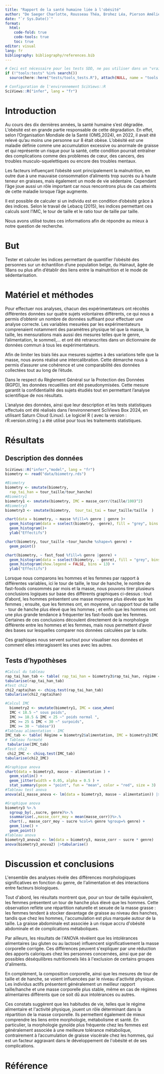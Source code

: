 ```yaml
---
title: "Rapport de la santé humaine liée à l'obésité"
author: "De Saeger Charlotte, Rousseau Théa, Brohez Léa, Pierson Amélie"
date: "`r Sys.Date()`"
format:
  html:
    code-fold: true
    code-tools: true
    toc: true
editor: visual
lang: fr
bibliography: bibliography/references.bib
---
```


<!--% Complétez l'entête en définissant un titre qui soit représentatif de votre travail. Indiquez aussi les noms des auteurs. -->

<!--# Dans les différentes sections, vous trouverez des indicateurs "...Vos XXX ici..." Vous devez bien sûr REMPLACER ces indicateurs par votre propre texte. Ne les laissez pas dans votre version finale du document. Vous devez travailler dans le même document (pas question de faire un document séparé par étudiant). Gérez les conflits éventuels. -->

```r
# Ceci est nécessaire pour les tests SDD, ne pas utiliser dans un "vrai" projet
if (!"tools:tests" %in% search())
  source(here::here("tests/tools_tests.R"), attach(NULL, name = "tools:tests"))

# Configuration de l'environnement SciViews::R
SciViews::R("infer", lang = "fr")
```

# Introduction

<!--% Sur base de la bibliographie (lecture de l'article fourni et de vos propres recherches sur Internet), rédigez une introduction du sujet en 3 à 4 paragraphes. Cette introduction doit guider le lecteur vers votre but. Vous devez citer vos sources, c'est-à-dire qu’il faut indiquer au minimum la référence bibliographique fournie de manière correcte (inspirez-vous de ce qui est indiqué dans le bloc-notes, mais reformulez : un simple copier-coller de l'introduction du bloc-notes n'est PAS considéré comme l'exercice réalisé !) -->

<!--# Ce projet porte sur la santé humaine liée à l'obésité, à la façon de se nourrir et aux activités réalisées (plus ou moins sédentaire ou actif) ... Réalisez des recherches bibliographiques afin d'avoir une vision précise de la thématique. Existe-t-il des indicateurs calculables pour quantifier l'état de santé d'un individu, par exemple ? Naturellement, ces indicateurs doivent être calculables sur bases des variables mesurées dans votre jeu de données. Focalisez-vous donc sur ces variables-là. -->

Au cours des dix dernières années, la santé humaine s'est dégradée. L'obésité est en grande partie responsable de cette dégradation. En effet, selon l'Organisation Mondiale de la Santé (OMS,2024), en 2022, il avait été relevé qu'au moins une personne sur 8 était obèse. L'obésité est une maladie définie comme une accumulation excessive ou anormale de graisse et qui représente un risque pour la santé, cette condition pourrait entraîner des complications comme des problèmes de cœur, des cancers, des troubles musculo-squelettiques ou encore des troubles mentaux.

Les facteurs influençant l'obésité sont principalement la malnutrition, en outre due à une mauvaise consommation d'aliments trop sucrés ou à haute teneur en graisses, mais également un mode de vie sédentaire. Cependant l'âge joue aussi un rôle important car nous rencontrons plus de cas atteints de cette maladie lorsque l'âge augmente.

Il est possible de calculer si un individu est en condition d'obésité grâce à des indices. Selon le travail de Lebacq (2015), les indices permettant ces calculs sont l'IMC, le tour de taille et le ratio tour de taille par taille.

Nous avons utilisé toutes ces informations afin de répondre au mieux à notre question de recherche.

# But

<!--% Formulez ici de façon concise et précise votre question de recherche en 1 à 2 phrases. -->

Tester et calculer les indices permettant de quantifier l'obésité des personnes sur un échantillon d'une population belge, du Hainaut, âgée de 18ans ou plus afin d'établir des liens entre la malnutrition et le mode de sédentarisation.

# Matériel et méthodes

<!--% Cette section doit comprendre une explication technique sur les mesures effectuées et sur le protocole relatif à l'acquisition des données en 3 à 4 paragraphes. Vous ajouterez aussi un paragraphe qui détaille les outils logiciels et statistiques utilisés (logiciels et versions des logiciels). Un simple copier-coller du matériel et méthodes du bloc-notes ne sera PAS considéré comme acceptable. -->

Pour effectuer nos analyses, chacun des expérimentateurs ont récoltés différentes données sur quatre sujets volontaires différents, ce qui nous a permis d'obtenir un nombre de données suffisant pour effectuer une analyse correcte. Les variables mesurées par les expérimentateurs comprenaient notamment des paramètres physique tel que la masse, la taille, les mensurations mais aussi des mesures telles que le genre, l'alimentation, le sommeil,... et ont été retranscrites dans un dictionnaire de données commun à tous les expérimentateurs.

Afin de limiter les biais liés aux mesures sujettes à des variations telle que la masse, nous avons réalisé une intercalibration. Cette démarche nous à permis d'assurer une cohérence et une comparabilité des données collectées tout au long de l'étude.

Dans le respect du Règlement Général sur la Protection des Données (RGPD), les données recueillies ont été pseudonymisées. Cette mesure garantit la confidentialité des sujets étudiés tout en permettant l'analyse scientifique de nos résultats.

L'analyse des données, ainsi que leur description et les tests statistiques effectués ont été réalisés dans l'environnement SciViews Box 2024, en utilisant Saturn Cloud (Linux). Le logiciel R ( avec la version : rR.version.string ) a été utilisé pour tous les traitements statistiques.

# Résultats

## Description des données

<!--% Extrayez les quelques éléments les plus pertinents (3 à 5) de votre document `human_notebook.qmd` pour décrire les données de manière cohérente par rapport au but. Reprenez les interprétations en les reformulant de manière concise pour former un texte qui se lit en continu (donc un texte plus construit que ce que vous avez indiqué dans le bloc-notes). -->

<!--# N'oubliez pas que ce document doit pouvoir compiler indépendamment du reste. Cela implique que vous ajoutiez un chunk d'importation des données et que vous recalculiez tout ce qui doit l'être... Par contre, un simple copier-coller de toute la partie résultats du bloc-notes ne sera pas considéré comme un travail réalisé : vous devez sélectionner, et éventuellement remanier un peu le code, pour ne conserver que ce qui est utile ici. -->

```r
SciViews::R("infer","model", lang = "fr")
biometry <- read("data/biometry.rds")
```

```r
#Biometry
biometry <- smutate(biometry, 
  rap_tai_han = tour_taille/tour_hanche)
#Biometry1
biometry1 <- smutate(biometry, IMC = masse_corr/(taille/100)^2)
#Biometry3
biometry3 <- smutate(biometry,  tour_tai_tai = tour_taille/taille  )
```

```r
chart(data = biometry, ~ masse %fill=% genre | genre )+
  geom_histogram(data = sselect(biometry, -genre), fill = "grey", bins = 35)+
  geom_histogram()+
  ylab("Effectifs")
```

```r
chart(biometry, tour_taille ~tour_hanche %shape=% genre) +
  geom_point()
```

```r
chart(biometry, ~ fast_food %fill=% genre |genre) +
  geom_histogram(data = sselect(biometry, - genre), fill = "grey", bins = 13) + 
  geom_histogram(show.legend = FALSE, bins = 13) + 
  ylab("Effectifs")
```

Lorsque nous comparons les hommes et les femmes par rapport à différentes variables, ici le tour de taille, le tour de hanche, le nombre de fast-foods consommés par mois et la masse, nous pouvons tirer plusieurs conclusions logiques sur base des différents graphiques ci-dessus : tout d'abord, les hommes présentent une masse moyenne plus élevée que les femmes ; ensuite, que les femmes ont, en moyenne, un rapport tour de taille - tour de hanche plus élevé que les hommes ; et enfin que les hommes ont une plus grande tendance à fréquenter les fast-foods que les femmes. Certaines de ces conclusions découlent directement de la morphologie différente entre les hommes et les femmes, mais nous permettent d'avoir des bases sur lesquelles comparer nos données calculées par la suite.

Ces graphiques nous servent surtout pour visualiser nos données et comment elles interagissent les unes avec les autres.

## Tests d'hypothèses

<!--% Sélectionnez les 4 tests d'hypothèses les plus pertinents depuis `human_notebook.qmd`, ainsi bien sûr que les calculs des indices nécessaires que vous placerez juste au-dessus de vos tests. Ces tests doivent répondre à votre question de recherche (le but). Reformulez les interprétations pour former un texte qui se lit en continu. -->

```r
#Calcul du tableau
rap_tai_han_tab <- table( rap_tai_han = biometry3$rap_tai_han, régime = biometry3$alimentation )
tabularise(rap_tai_han_tab)
#Test chi2
chi2_raptaihan <- chisq.test(rap_tai_han_tab)
tabularise(chi2_raptaihan)
```

```r
#Calcul IMC
  biometry2 <- smutate(biometry1, IMC = case_when(
  IMC < 18.5 ~" sous poids",
  IMC >= 18.5 & IMC < 25 ~" poids normal ",
  IMC >= 25 & IMC < 30 ~" surpoids",
  IMC >= 30 ~ "obèse"))
#Tableau alimentation - IMC
IMC_tab <- table( Régime = biometry2$alimentation, IMC = biometry2$IMC )
# Tableau formaté
 tabularise(IMC_tab)
#Test chi2
 chi2_IMC <- chisq.test(IMC_tab)
tabularise(chi2_IMC)
```

```r
#Graphique anova
chart(data = biometry3, masse ~ alimentation ) +
  geom_violin() +
  geom_jitter(width = 0.05, alpha = 0.5 ) + 
  stat_summary(geom = "point", fun = "mean", color = "red", size = 3)
#Tableau test anova
anova(ali_masse_anova <- lm(data = biometry3, masse ~ alimentation)) |> tabularise()
```

```r
#Graphique anova
biometry3 %>.%
  sgroup_by(.,sucre, genre)%>.%
  ssummarise(.,masse_corr_moy = mean(masse_corr))%>.%
  chart(., masse_corr_moy ~ sucre %col=% genre %group=% genre) +
  geom_line() +
  geom_point()
#Tableau anova
biometry3_anova2 <- lm(data = biometry3, masse_corr ~ sucre * genre)
anova(biometry3_anova2) |>tabularise()
```

# Discussion et conclusions

<!--% Reprenez les résultats obtenus, discutez-les d'un point de vue biologique en 4 à 5 paragraphes et concluez votre travail. Vous pouvez les mettre également en relation avec vos recherches bibliographiques dans cette section. -->

L\'ensemble des analyses révèle des différences morphologiques significatives en fonction du genre, de l\'alimentation et des interactions entre facteurs biologiques.

Tout d\'abord, les résultats montrent que, pour un tour de taille équivalent, les femmes présentent un tour de hanche plus élevé que les hommes. Cette observation reflète une répartition naturelle et sexuée de la masse grasse : les femmes tendent à stocker davantage de graisse au niveau des hanches, tandis que chez les hommes, l\'accumulation est plus marquée autour de la taille. La graisse abdominale est associée à un risque accru d\'obésité abdominale et de complications métaboliques.

Par ailleurs, les résultats de l\'ANOVA révèlent que les intolérances alimentaires (au gluten ou au lactose) influencent significativement la masse corporelle corrigée. Ces différences peuvent s\'expliquer par une réduction des apports caloriques chez les personnes concernées, ainsi que par de possibles déséquilibres nutritionnels liés à l\'exclusion de certains groupes d\'aliments.

En complément, la composition corporelle, ainsi que les mesures de tour de taille et de hanche, se voient influencées par le niveau d\'activité physique. Les individus actifs présentent généralement un meilleur rapport taille/hanche et une masse corporelle plus stable, même en cas de régimes alimentaires différents que ce soit dû aux intolérances ou autres.

Ces constats suggèrent que les habitudes de vie, telles que le régime alimentaire et l\'activité physique, jouent un rôle déterminant dans la répartition de la masse corporelle. Ils permettent également de mieux comprendre les liens entre morphologie, métabolisme et santé. En particulier, la morphologie gynoïde plus fréquente chez les femmes est généralement associée à une meilleure tolérance métabolique, contrairement à l'accumulation de graisse viscérale chez les hommes, qui est un facteur aggravant dans le développement de l\'obésité et de ses complications.

<!--# Important : ce document doit compiler SANS ERREURS avec le bouton 'Rendu' sinon le travail sera sanctionné lourdement. La compilation du document Quarto est maintenant considérée comme acquise. -->

# Référence

<!--% N'indiquez rien ci-dessous. Quarto se chargera de rajouter vos références bibliographiques automatiquement. -->
